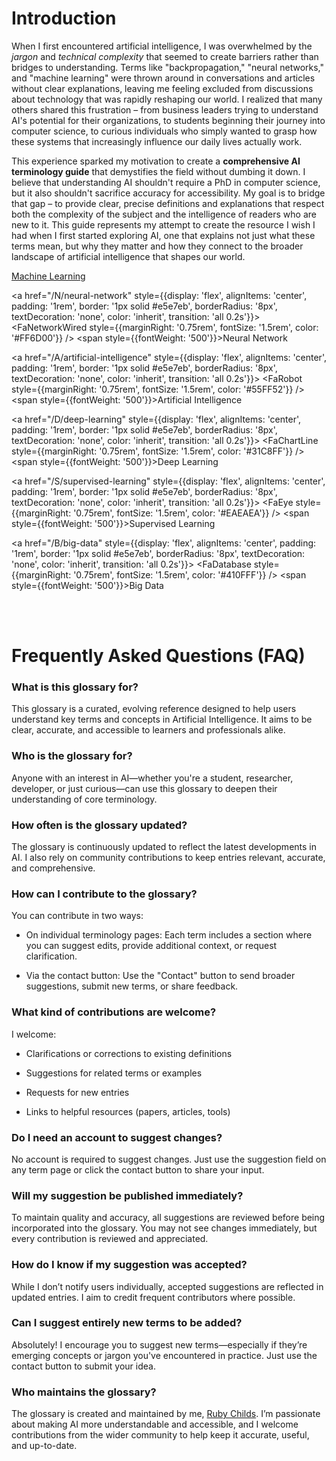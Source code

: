 
# Introduction

When I first encountered artificial intelligence, I was overwhelmed by the *jargon* and *technical complexity* that seemed to create barriers rather than bridges to understanding. Terms like "backpropagation," "neural networks," and "machine learning" were thrown around in conversations and articles without clear explanations, leaving me feeling excluded from discussions about technology that was rapidly reshaping our world. I realized that many others shared this frustration – from business leaders trying to understand AI's potential for their organizations, to students beginning their journey into computer science, to curious individuals who simply wanted to grasp how these systems that increasingly influence our daily lives actually work.

This experience sparked my motivation to create a **comprehensive AI terminology guide** that demystifies the field without dumbing it down. I believe that understanding AI shouldn't require a PhD in computer science, but it also shouldn't sacrifice accuracy for accessibility. My goal is to bridge that gap – to provide clear, precise definitions and explanations that respect both the complexity of the subject and the intelligence of readers who are new to it. This guide represents my attempt to create the resource I wish I had when I first started exploring AI, one that explains not just what these terms mean, but why they matter and how they connect to the broader landscape of artificial intelligence that shapes our world.

<div style={{display: 'grid', gridTemplateColumns: 'repeat(auto-fit, minmax(250px, 1fr))', gap: '1rem', marginTop: '2rem'}}>
  <a href="/M/machine-learning" style={{display: 'flex', alignItems: 'center', padding: '1rem', border: '1px solid #e5e7eb', borderRadius: '8px', textDecoration: 'none', color: 'inherit', transition: 'all 0.2s'}}>
    <FaBrain style={{marginRight: '0.75rem', fontSize: '1.5rem', color: '#410FFF'}} />
    <span style={{fontWeight: '500'}}>Machine Learning</span>
  </a>
  
  <a href="/N/neural-network" style={{display: 'flex', alignItems: 'center', padding: '1rem', border: '1px solid #e5e7eb', borderRadius: '8px', textDecoration: 'none', color: 'inherit', transition: 'all 0.2s'}}>
    <FaNetworkWired style={{marginRight: '0.75rem', fontSize: '1.5rem', color: '#FF6D00'}} />
    <span style={{fontWeight: '500'}}>Neural Network</span>
  </a>
  
  <a href="/A/artificial-intelligence" style={{display: 'flex', alignItems: 'center', padding: '1rem', border: '1px solid #e5e7eb', borderRadius: '8px', textDecoration: 'none', color: 'inherit', transition: 'all 0.2s'}}>
    <FaRobot style={{marginRight: '0.75rem', fontSize: '1.5rem', color: '#55FF52'}} />
    <span style={{fontWeight: '500'}}>Artificial Intelligence</span>
  </a>
  
  <a href="/D/deep-learning" style={{display: 'flex', alignItems: 'center', padding: '1rem', border: '1px solid #e5e7eb', borderRadius: '8px', textDecoration: 'none', color: 'inherit', transition: 'all 0.2s'}}>
    <FaChartLine style={{marginRight: '0.75rem', fontSize: '1.5rem', color: '#31C8FF'}} />
    <span style={{fontWeight: '500'}}>Deep Learning</span>
  </a>
  
  <a href="/S/supervised-learning" style={{display: 'flex', alignItems: 'center', padding: '1rem', border: '1px solid #e5e7eb', borderRadius: '8px', textDecoration: 'none', color: 'inherit', transition: 'all 0.2s'}}>
    <FaEye style={{marginRight: '0.75rem', fontSize: '1.5rem', color: '#EAEAEA'}} />
    <span style={{fontWeight: '500'}}>Supervised Learning</span>
  </a>
  
  <a href="/B/big-data" style={{display: 'flex', alignItems: 'center', padding: '1rem', border: '1px solid #e5e7eb', borderRadius: '8px', textDecoration: 'none', color: 'inherit', transition: 'all 0.2s'}}>
    <FaDatabase style={{marginRight: '0.75rem', fontSize: '1.5rem', color: '#410FFF'}} />
    <span style={{fontWeight: '500'}}>Big Data</span>
  </a>
</div>

<br />
<br />

# Frequently Asked Questions (FAQ)

### What is this glossary for?

This glossary is a curated, evolving reference designed to help users understand key terms and concepts in Artificial Intelligence. It aims to be clear, accurate, and accessible to learners and professionals alike.

### Who is the glossary for?

Anyone with an interest in AI—whether you're a student, researcher, developer, or just curious—can use this glossary to deepen their understanding of core terminology.

### How often is the glossary updated?

The glossary is continuously updated to reflect the latest developments in AI. I also rely on community contributions to keep entries relevant, accurate, and comprehensive.

### How can I contribute to the glossary?

You can contribute in two ways:

- On individual terminology pages: Each term includes a section where you can suggest edits, provide additional context, or request clarification.

- Via the contact button: Use the "Contact" button to send broader suggestions, submit new terms, or share feedback.

### What kind of contributions are welcome?

I welcome:

- Clarifications or corrections to existing definitions

- Suggestions for related terms or examples

- Requests for new entries

- Links to helpful resources (papers, articles, tools)

### Do I need an account to suggest changes?

No account is required to suggest changes. Just use the suggestion field on any term page or click the contact button to share your input.

### Will my suggestion be published immediately?

To maintain quality and accuracy, all suggestions are reviewed before being incorporated into the glossary. You may not see changes immediately, but every contribution is reviewed and appreciated.

### How do I know if my suggestion was accepted?

While I don’t notify users individually, accepted suggestions are reflected in updated entries. I aim to credit frequent contributors where possible.

### Can I suggest entirely new terms to be added?

Absolutely! I encourage you to suggest new terms—especially if they’re emerging concepts or jargon you've encountered in practice. Just use the contact button to submit your idea.

### Who maintains the glossary?

The glossary is created and maintained by me, [Ruby Childs](https://rubychilds.com). I’m passionate about making AI more understandable and accessible, and I welcome contributions from the wider community to help keep it accurate, useful, and up-to-date.
